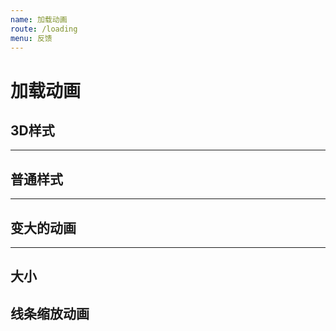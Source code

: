 ```yaml
---
name: 加载动画
route: /loading
menu: 反馈
---
```




# 加载动画
<Props of={Loading} />

## 3D样式
<Playground>
    <div style={{padding: 15}}
         className='demo-button'>
        <hr />
        <Loading type='box-rotate' />
    </div>
</Playground>

## 普通样式
<Playground>
    <div style={{padding: 15}}
         className='demo-button'>
        <hr />
        <Loading type='spinners' className='spinner-border text-primary' />
        <Loading type='spinners' className='spinner-border text-secondary' />
        <Loading type='spinners' className='spinner-border text-success' />
        <Loading type='spinners' className='spinner-border text-danger' />
        <Loading type='spinners' className='spinner-border text-warning' />
        <Loading type='spinners' className='spinner-border text-info' />
        <Loading type='spinners' className='spinner-border text-light' />
        <Loading type='spinners' className='spinner-border text-dark' />
    </div>
</Playground>

## 变大的动画
<Playground>
    <div style={{padding: 15}}
         className='demo-button'>
        <hr />
        <Loading type='spinners' className='spinner-grow text-primary' />
        <Loading type='spinners' className='spinner-grow text-secondary' />
        <Loading type='spinners' className='spinner-grow text-success' />
        <Loading type='spinners' className='spinner-grow text-danger' />
        <Loading type='spinners' className='spinner-grow text-warning' />
        <Loading type='spinners' className='spinner-grow text-info' />
        <Loading type='spinners' className='spinner-grow text-light' />
        <Loading type='spinners' className='spinner-grow text-dark' />
    </div>
</Playground>

## 大小
<Playground>
    <div style={{padding: 15}}
         className='demo-button'>
        <Loading type='spinners' className='spinner-grow text-primary spinner-grow-sm' />
        <Loading type='spinners' className='spinner-grow text-primary spinner-grow' />
        <Loading type='spinners' className='spinner-grow text-primary spinner-lg' />
        <Loading type='spinners' className='spinner-border text-primary spinner-border-sm' />
        <Loading type='spinners' className='spinner-border text-primary spinner-border' />
        <Loading type='spinners' className='spinner-border text-primary spinner-border-lg' />
    </div>
</Playground>

## 线条缩放动画

<Playground>
    <div style={{padding: 15}}
         className='demo-button'>
        <Loading type='line-scale-pulse-out-rapid' size='small' />
        <Loading type='line-scale-pulse-out-rapid' />
        <Loading type='line-scale-pulse-out-rapid' size='large' />
    </div>
</Playground>